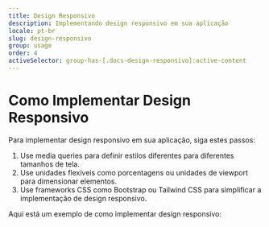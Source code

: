```yaml
---
title: Design Responsivo
description: Implementando design responsivo em sua aplicação
locale: pt-br
slug: design-responsivo
group: usage
order: 4
activeSelector: group-has-[.docs-design-responsivo]:active-content
---
```


# Como Implementar Design Responsivo

Para implementar design responsivo em sua aplicação, siga estes passos:

1. Use media queries para definir estilos diferentes para diferentes tamanhos de tela.
2. Use unidades flexíveis como porcentagens ou unidades de viewport para dimensionar elementos.
3. Use frameworks CSS como Bootstrap ou Tailwind CSS para simplificar a implementação de design responsivo.

Aqui está um exemplo de como implementar design responsivo:
